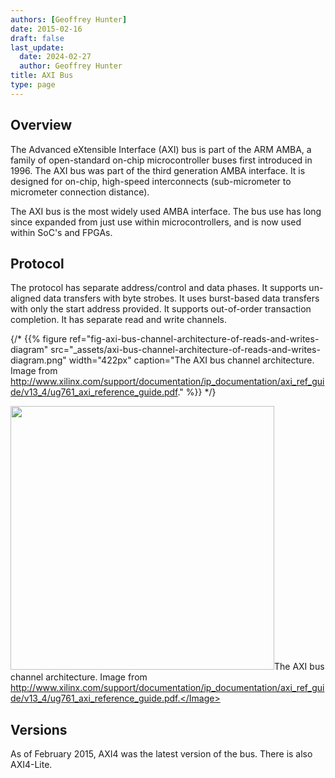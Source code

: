 ```yaml
---
authors: [Geoffrey Hunter]
date: 2015-02-16
draft: false
last_update:
  date: 2024-02-27
  author: Geoffrey Hunter
title: AXI Bus
type: page
---
```



## Overview

The Advanced eXtensible Interface (AXI) bus is part of the ARM AMBA, a family of open-standard on-chip microcontroller buses first introduced in 1996. The AXI bus was part of the third generation AMBA interface. It is designed for on-chip, high-speed interconnects (sub-micrometer to micrometer connection distance).

The AXI bus is the most widely used AMBA interface. The bus use has long since expanded from just use within microcontrollers, and is now used within SoC's and FPGAs.

## Protocol

The protocol has separate address/control and data phases. It supports un-aligned data transfers with byte strobes. It uses burst-based data transfers with only the start address provided. It supports out-of-order transaction completion. It has separate read and write channels.

{/* {{% figure ref="fig-axi-bus-channel-architecture-of-reads-and-writes-diagram" src="_assets/axi-bus-channel-architecture-of-reads-and-writes-diagram.png" width="422px" caption="The AXI bus channel architecture. Image from http://www.xilinx.com/support/documentation/ip_documentation/axi_ref_guide/v13_4/ug761_axi_reference_guide.pdf."  %}} */}

<Image src={axi_bus_channel_architecture_of_reads_and_writes_diagram} width="422">The AXI bus channel architecture. Image from http://www.xilinx.com/support/documentation/ip_documentation/axi_ref_guide/v13_4/ug761_axi_reference_guide.pdf.</Image>

## Versions

As of February 2015, AXI4 was the latest version of the bus. There is also AXI4-Lite.
